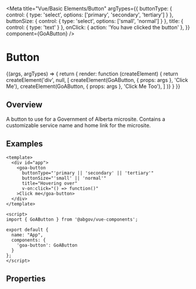 

<Meta title="Vue/Basic Elements/Button"
  argTypes={{
    buttonType: { control: { type: 'select', options: ['primary', 'secondary', 'tertiary'] } },
    buttonSize: { control: { type: 'select', options: ['small', 'normal'] } },
    title: { control: { type: 'text' } },
    onClick: { action: 'You have clicked the button' },
  }}
  component={GoAButton} />

# Button

<Canvas>
  <Story name="Variants" height={150}
    args={{
      buttonType: 'primary',
      buttonSize: 'normal',
      title: 'hovering',
    }}>
    {(args, argTypes) => {
      return {
        render: function (createElement) {
          return createElement('div', null, [
            createElement(GoAButton, { props: args }, 'Click Me'),
            createElement(GoAButton, { props: args }, 'Click Me Too'),
          ]
        )}
      }
    }}
  </Story>
</Canvas>

## Overview

A button to use for a Government of Alberta microsite.  Contains a customizable service name and home link for the microsite.

## Examples
```
<template>
  <div id="app">
    <goa-button
      buttonType="'primary || 'secondary' || 'tertiary'"
      buttonSize="'small' || 'normal'"
      title="Hovering over"
      v-on:click="() => function()"
    >Click me</goa-button>
  </div>
</template>

<script>
import { GoAButton } from '@abgov/vue-components';

export default {
  name: "App",
  components: {
    'goa-button': GoAButton
  }
};
</script>
```

## Properties

<ArgsTable of={GoAButton} />
